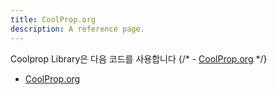 ```yaml
---
title: CoolProp.org
description: A reference page.
---
```


Coolprop Library은 다음 코드를 사용합니다
{/* - [CoolProp.org](http://www.coolprop.org/) */}
- <a href="http://www.coolprop.org/" target="_blank" rel="noopener noreferrer">CoolProp.org</a>
